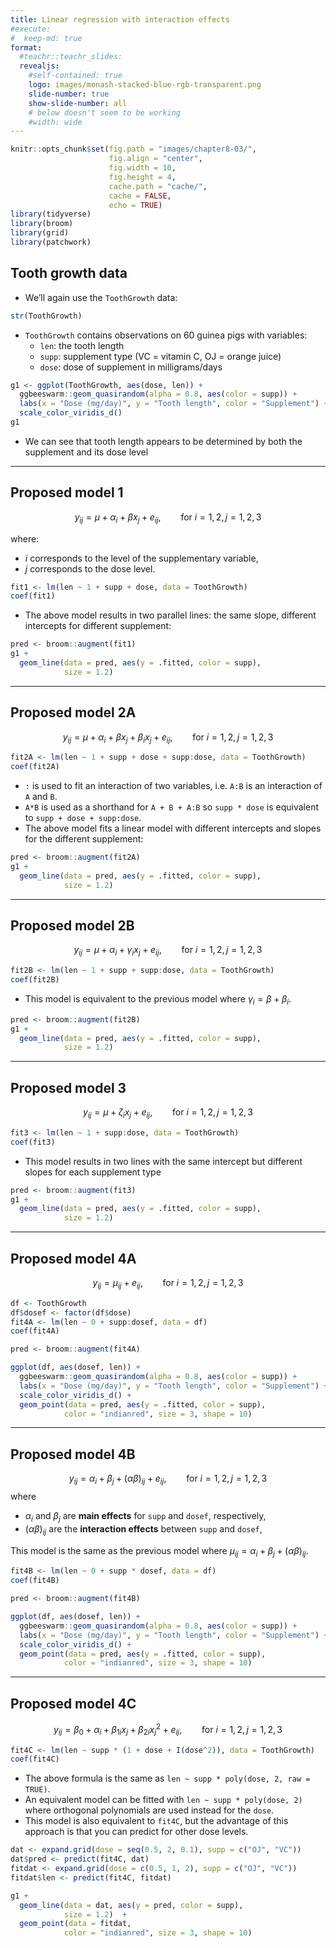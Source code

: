 ```yaml
---
title: Linear regression with interaction effects
#execute:
#  keep-md: true
format: 
  #teachr::teachr_slides:
  revealjs:
    #self-contained: true
    logo: images/monash-stacked-blue-rgb-transparent.png
    slide-number: true
    show-slide-number: all
    # below doesn't seem to be working
    #width: wide
---
```


```r
knitr::opts_chunk$set(fig.path = "images/chapter8-03/",
                      fig.align = "center",
                      fig.width = 10, 
                      fig.height = 4,
                      cache.path = "cache/",
                      cache = FALSE,
                      echo = TRUE)
library(tidyverse)
library(broom)
library(grid)
library(patchwork)
```



## Tooth growth data

* We'll again use the `ToothGrowth` data:

```r
str(ToothGrowth)
```

* `ToothGrowth` contains observations on 60 guinea pigs with variables:
  * `len`: the tooth length
  * `supp`: supplement type (VC = vitamin C, OJ = orange juice)
  * `dose`: dose of supplement in milligrams/days
  

```r
g1 <- ggplot(ToothGrowth, aes(dose, len)) +
  ggbeeswarm::geom_quasirandom(alpha = 0.8, aes(color = supp)) + 
  labs(x = "Dose (mg/day)", y = "Tooth length", color = "Supplement") +
  scale_color_viridis_d()
g1
```


* We can see that tooth length appears to be determined by both the supplement and its dose level

---

## Proposed model 1

$$ y_{ij} = \mu + \alpha_i + \beta x_{j} + e_{ij}, \qquad \text{for }i = 1, 2, j = 1, 2, 3$$

where:

* $i$ corresponds to the level of the supplementary variable,
* $j$ corresponds to the dose level.

```r
fit1 <- lm(len ~ 1 + supp + dose, data = ToothGrowth)
coef(fit1)
```

* The above model results in two parallel lines: the same slope, different intercepts for different supplement:

```r
pred <- broom::augment(fit1)
g1 + 
  geom_line(data = pred, aes(y = .fitted, color = supp),
            size = 1.2) 
```

---

## Proposed model 2A

$$ y_{ij} = \mu + \alpha_i + \beta x_{j} + \beta_{i} x_{j} + e_{ij}, \qquad \text{for }i = 1, 2, j = 1, 2, 3$$



```r
fit2A <- lm(len ~ 1 + supp + dose + supp:dose, data = ToothGrowth)
coef(fit2A)
```

* `:` is used to fit an interaction of two variables, i.e. `A:B` is an interaction of `A` and `B`. 
* `A*B` is used as a shorthand for `A + B + A:B` so `supp * dose` is equivalent to `supp + dose + supp:dose`.
* The above model fits a linear model with different intercepts and slopes for the different supplement:

```r
pred <- broom::augment(fit2A)
g1 + 
  geom_line(data = pred, aes(y = .fitted, color = supp),
            size = 1.2) 
```

---

## Proposed model 2B

$$ y_{ij} = \mu + \alpha_i + \gamma_{i} x_{j} + e_{ij}, \qquad \text{for }i = 1, 2, j = 1, 2, 3$$


```r
fit2B <- lm(len ~ 1 + supp + supp:dose, data = ToothGrowth)
coef(fit2B)
```

* This model is equivalent to the previous model where $\gamma_i = \beta + \beta_i$.

```r
pred <- broom::augment(fit2B)
g1 + 
  geom_line(data = pred, aes(y = .fitted, color = supp),
            size = 1.2) 
```

---

## Proposed model 3

$$ y_{ij} = \mu +  \zeta_{i} x_{j} + e_{ij}, \qquad \text{for }i = 1, 2, j = 1, 2, 3$$


```r
fit3 <- lm(len ~ 1 + supp:dose, data = ToothGrowth)
coef(fit3)
```

* This model results in two lines with the same intercept but different slopes for each supplement type

```r
pred <- broom::augment(fit3)
g1 + 
  geom_line(data = pred, aes(y = .fitted, color = supp),
            size = 1.2) 
```

---

## Proposed model 4A

$$ y_{ij} = \mu_{ij} + e_{ij}, \qquad \text{for }i = 1, 2, j = 1, 2, 3$$


```r
df <- ToothGrowth
df$dosef <- factor(df$dose)
fit4A <- lm(len ~ 0 + supp:dosef, data = df)
coef(fit4A)
```


```r
pred <- broom::augment(fit4A)

ggplot(df, aes(dosef, len)) +
  ggbeeswarm::geom_quasirandom(alpha = 0.8, aes(color = supp)) + 
  labs(x = "Dose (mg/day)", y = "Tooth length", color = "Supplement") +
  scale_color_viridis_d() + 
  geom_point(data = pred, aes(y = .fitted, color = supp),
            color = "indianred", size = 3, shape = 10) 
```

---

## Proposed model 4B

$$ y_{ij} = \alpha_i + \beta_j  + (\alpha\beta)_{ij} + e_{ij}, \qquad \text{for }i = 1, 2, j = 1, 2, 3$$
where

* $\alpha_i$ and $\beta_j$ are **main effects** for `supp` and `dosef`, respectively,
* $(\alpha\beta)_{ij}$ are the **interaction effects** between `supp` and `dosef`,


This model is the same as the previous model where $\mu_{ij} = \alpha_i + \beta_j + (\alpha\beta)_{ij}$. 


```r
fit4B <- lm(len ~ 0 + supp * dosef, data = df)
coef(fit4B)
```


```r
pred <- broom::augment(fit4B)

ggplot(df, aes(dosef, len)) +
  ggbeeswarm::geom_quasirandom(alpha = 0.8, aes(color = supp)) + 
  labs(x = "Dose (mg/day)", y = "Tooth length", color = "Supplement") +
  scale_color_viridis_d() + 
  geom_point(data = pred, aes(y = .fitted, color = supp),
            color = "indianred", size = 3, shape = 10) 
```

---

## Proposed model 4C

$$ y_{ij} = \beta_0 + \alpha_i  + \beta_{1i} x_j +  \beta_{2i} x_j^2  + e_{ij}, \qquad \text{for }i = 1, 2, j = 1, 2, 3$$


```r
fit4C <- lm(len ~ supp * (1 + dose + I(dose^2)), data = ToothGrowth)
coef(fit4C)
```

* The above formula is the same as `len ~ supp * poly(dose, 2, raw = TRUE)`.
* An equivalent model can be fitted with `len ~ supp * poly(dose, 2)` where orthogonal polynomials are used instead for the `dose`. 
* This model is also equivalent to `fit4C`, but the advantage of this approach is that you can predict for other dose levels.


```r
dat <- expand.grid(dose = seq(0.5, 2, 0.1), supp = c("OJ", "VC"))
dat$pred <- predict(fit4C, dat)
fitdat <- expand.grid(dose = c(0.5, 1, 2), supp = c("OJ", "VC"))
fitdat$len <- predict(fit4C, fitdat)

g1 + 
  geom_line(data = dat, aes(y = pred, color = supp),
            size = 1.2)  + 
  geom_point(data = fitdat, 
            color = "indianred", size = 3, shape = 10) 
```
